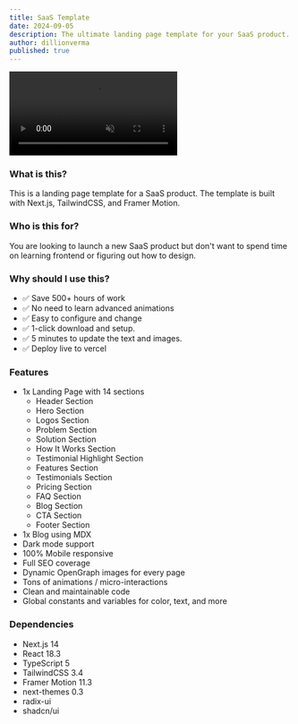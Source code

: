 ```yaml
---
title: SaaS Template
date: 2024-09-05
description: The ultimate landing page template for your SaaS product.
author: dillionverma
published: true
---
```


<div className="flex max-w-[800px] flex-col gap-4">
  <video
    autoPlay
    loop
    muted
    src="/saas-demo.mp4"
    className="w-full rounded-xl border"
  />
  <div className="flex w-full flex-col gap-2 sm:flex-row">
    <RepoDownload repo={"saas-template"} owner={"magicuidesign"} />
    <TemplatePreview href="https://saas-magicui.vercel.app/">
      Live Preview
    </TemplatePreview>
  </div>
</div>

### What is this?

This is a landing page template for a SaaS product. The template is built with Next.js, TailwindCSS, and Framer Motion.

### Who is this for?

You are looking to launch a new SaaS product but don't want to spend time on learning frontend or figuring out how to design.

### Why should I use this?

- ✅ Save 500+ hours of work
- ✅ No need to learn advanced animations
- ✅ Easy to configure and change
- ✅ 1-click download and setup.
- ✅ 5 minutes to update the text and images.
- ✅ Deploy live to vercel

### Features

- 1x Landing Page with 14 sections
  - Header Section
  - Hero Section
  - Logos Section
  - Problem Section
  - Solution Section
  - How It Works Section
  - Testimonial Highlight Section
  - Features Section
  - Testimonials Section
  - Pricing Section
  - FAQ Section
  - Blog Section
  - CTA Section
  - Footer Section
- 1x Blog using MDX
- Dark mode support
- 100% Mobile responsive
- Full SEO coverage
- Dynamic OpenGraph images for every page
- Tons of animations / micro-interactions
- Clean and maintainable code
- Global constants and variables for color, text, and more

### Dependencies

- Next.js 14
- React 18.3
- TypeScript 5
- TailwindCSS 3.4
- Framer Motion 11.3
- next-themes 0.3
- radix-ui
- shadcn/ui
